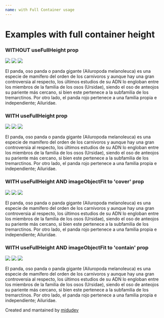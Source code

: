 ```yaml
---
name: with Full Container usage
---
```


# Examples with full container height


<Playground>
  <h3>WITHOUT useFullHeight prop</h3>
  <div style={{display: 'flex', justifyAlign: 'space-between'}}>
    <div style={{ flex: '0 0 250px', marginRight: '16px' }}>
      <ReactSlidy>
        <img src="https://loremflickr.com/640/360" />
        <img src="https://loremflickr.com/641/361" />
        <img src="https://loremflickr.com/642/362" />
      </ReactSlidy>
    </div>
    <p>
      El panda, oso panda o panda gigante (Ailuropoda melanoleuca) es una especie de mamífero del orden de los carnívoros y aunque hay una gran controversia al respecto, los últimos estudios de su ADN lo engloban entre los miembros de la familia de los osos (Ursidae), siendo el oso de anteojos su pariente más cercano, si bien este pertenece a la subfamilia de los tremarctinos. Por otro lado, el panda rojo pertenece a una familia propia e independiente; Ailuridae.
    </p>
  </div>
  <h3>WITH useFullHeight prop</h3>
  <div style={{display: 'flex', justifyAlign: 'space-between'}}>
    <div style={{ flex: '0 0 250px', marginRight: '16px' }}>
      <ReactSlidy useFullHeight>
        <img src="https://loremflickr.com/640/360" />
        <img src="https://loremflickr.com/641/361" />
        <img src="https://loremflickr.com/642/362" />
      </ReactSlidy>
    </div>
    <p>
      El panda, oso panda o panda gigante (Ailuropoda melanoleuca) es una especie de mamífero del orden de los carnívoros y aunque hay una gran controversia al respecto, los últimos estudios de su ADN lo engloban entre los miembros de la familia de los osos (Ursidae), siendo el oso de anteojos su pariente más cercano, si bien este pertenece a la subfamilia de los tremarctinos. Por otro lado, el panda rojo pertenece a una familia propia e independiente; Ailuridae.
    </p>
  </div>
  <h3>WITH useFullHeight AND imageObjectFit to 'cover' prop</h3>
    <div style={{display: 'flex', justifyAlign: 'space-between'}}>
    <div style={{ flex: '0 0 250px', marginRight: '16px' }}>
      <ReactSlidy useFullHeight imageObjectFit='cover'>
        <img src="https://loremflickr.com/640/360" />
        <img src="https://loremflickr.com/641/361" />
        <img src="https://loremflickr.com/642/362" />
      </ReactSlidy>
    </div>
    <p>
      El panda, oso panda o panda gigante (Ailuropoda melanoleuca) es una especie de mamífero del orden de los carnívoros y aunque hay una gran controversia al respecto, los últimos estudios de su ADN lo engloban entre los miembros de la familia de los osos (Ursidae), siendo el oso de anteojos su pariente más cercano, si bien este pertenece a la subfamilia de los tremarctinos. Por otro lado, el panda rojo pertenece a una familia propia e independiente; Ailuridae.
    </p>
  </div>
    <h3>WITH useFullHeight AND imageObjectFit to 'contain' prop</h3>
    <div style={{display: 'flex', justifyAlign: 'space-between'}}>
    <div style={{ flex: '0 0 250px', marginRight: '16px' }}>
      <ReactSlidy useFullHeight imageObjectFit='contain'>
        <img src="https://loremflickr.com/640/360" />
        <img src="https://loremflickr.com/641/361" />
        <img src="https://loremflickr.com/642/362" />
      </ReactSlidy>
    </div>
    <p>
      El panda, oso panda o panda gigante (Ailuropoda melanoleuca) es una especie de mamífero del orden de los carnívoros y aunque hay una gran controversia al respecto, los últimos estudios de su ADN lo engloban entre los miembros de la familia de los osos (Ursidae), siendo el oso de anteojos su pariente más cercano, si bien este pertenece a la subfamilia de los tremarctinos. Por otro lado, el panda rojo pertenece a una familia propia e independiente; Ailuridae.
    </p>
  </div>
</Playground>

Created and mantained by [midudev](https://midu.dev)